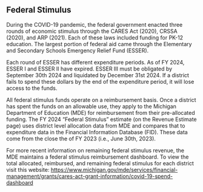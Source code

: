 ## Federal Stimulus

During the COVID-19 pandemic, the federal government enacted three rounds of economic stimulus through the CARES Act (2020), CRSSA (2020), and ARP (2021). Each of these laws included funding for PK-12 education. The largest portion of federal aid came through the Elementary and Secondary Schools Emergency Relief Fund (ESSER).

Each round of ESSER has different expenditure periods. As of FY 2024, ESSER I and ESSER II have expired. ESSER III must be obligated by September 30th 2024 and liquidated by December 31st 2024. If a district fails to spend these dollars by the end of the expenditure period, it will lose access to the funds.

All federal stimulus funds operate on a reimbursement basis. Once a district has spent the funds on an allowable use, they apply to the Michigan Department of Education (MDE) for reimbursement from their pre-allocated funding. The FY 2024 "Federal Stimulus" estimate (on the Revenue Estimate page) uses district level allocation data from MDE and compares that to expenditure data in the Financial Information Database (FID). These data come from the close the of FY 2023 (i.e., June 30th, 2023).

For more recent information on remaining federal stimulus revenue, the MDE maintains a federal stimulus reimbursement dashboard. To view the total allocated, reimbursed, and remaining federal stimulus for each district visit this website: <https://www.michigan.gov/mde/services/financial-management/grants/cares-act-grant-information/covid-19-spend-dashboard>
